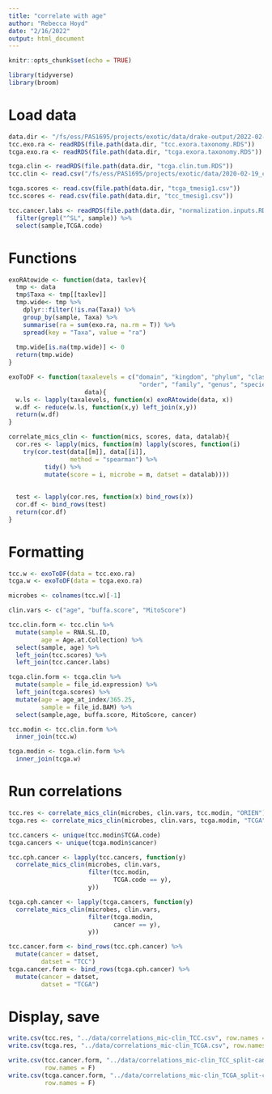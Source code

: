 ```yaml
---
title: "correlate with age"
author: "Rebecca Hoyd"
date: "2/16/2022"
output: html_document
---
```


```r
knitr::opts_chunk$set(echo = TRUE)

library(tidyverse)
library(broom)
```

# Load data

```r
data.dir <- "/fs/ess/PAS1695/projects/exotic/data/drake-output/2022-02-16"
tcc.exo.ra <- readRDS(file.path(data.dir, "tcc.exora.taxonomy.RDS"))
tcga.exo.ra <- readRDS(file.path(data.dir, "tcga.exora.taxonomy.RDS"))

tcga.clin <- readRDS(file.path(data.dir, "tcga.clin.tum.RDS"))
tcc.clin <- read.csv("/fs/ess/PAS1695/projects/exotic/data/2020-02-19_clinical_aggregated.csv")

tcga.scores <- read.csv(file.path(data.dir, "tcga_tmesig1.csv"))
tcc.scores <- read.csv(file.path(data.dir, "tcc_tmesig1.csv"))

tcc.cancer.labs <- readRDS(file.path(data.dir, "normalization.inputs.RDS"))[[2]] %>%
  filter(grepl("^SL", sample)) %>%
  select(sample,TCGA.code)
```

# Functions

```r
exoRAtowide <- function(data, taxlev){
  tmp <- data
  tmp$Taxa <- tmp[[taxlev]]
  tmp.wide<- tmp %>%
    dplyr::filter(!is.na(Taxa)) %>%
    group_by(sample, Taxa) %>%
    summarise(ra = sum(exo.ra, na.rm = T)) %>%
    spread(key = "Taxa", value = "ra")
  
  tmp.wide[is.na(tmp.wide)] <- 0
  return(tmp.wide)
}

exoToDF <- function(taxalevels = c("domain", "kingdom", "phylum", "class", 
                                    "order", "family", "genus", "species"), 
                     data){
  w.ls <- lapply(taxalevels, function(x) exoRAtowide(data, x))
  w.df <- reduce(w.ls, function(x,y) left_join(x,y)) 
  return(w.df)
}
```

```r
correlate_mics_clin <- function(mics, scores, data, datalab){
  cor.res <- lapply(mics, function(m) lapply(scores, function(i)
    try(cor.test(data[[m]], data[[i]],
                 method = "spearman") %>%
          tidy() %>%
          mutate(score = i, microbe = m, datset = datalab))))
  
  
  test <- lapply(cor.res, function(x) bind_rows(x))
  cor.df <- bind_rows(test)
  return(cor.df)
}
```

# Formatting

```r
tcc.w <- exoToDF(data = tcc.exo.ra)
tcga.w <- exoToDF(data = tcga.exo.ra)

microbes <- colnames(tcc.w)[-1]
```

```r
clin.vars <- c("age", "buffa.score", "MitoScore")

tcc.clin.form <- tcc.clin %>%
  mutate(sample = RNA.SL.ID,
         age = Age.at.Collection) %>%
  select(sample, age) %>%
  left_join(tcc.scores) %>%
  left_join(tcc.cancer.labs)

tcga.clin.form <- tcga.clin %>%
  mutate(sample = file_id.expression) %>%
  left_join(tcga.scores) %>%
  mutate(age = age_at_index/365.25,
         sample = file_id.BAM) %>%
  select(sample,age, buffa.score, MitoScore, cancer)
```

```r
tcc.modin <- tcc.clin.form %>%
  inner_join(tcc.w)

tcga.modin <- tcga.clin.form %>%
  inner_join(tcga.w)
```

# Run correlations

```r
tcc.res <- correlate_mics_clin(microbes, clin.vars, tcc.modin, "ORIEN")
tcga.res <- correlate_mics_clin(microbes, clin.vars, tcga.modin, "TCGA")
```

```r
tcc.cancers <- unique(tcc.modin$TCGA.code)
tcga.cancers <- unique(tcga.modin$cancer)

tcc.cph.cancer <- lapply(tcc.cancers, function(y)
  correlate_mics_clin(microbes, clin.vars,
                      filter(tcc.modin,
                             TCGA.code == y),
                      y))

tcga.cph.cancer <- lapply(tcga.cancers, function(y) 
  correlate_mics_clin(microbes, clin.vars,
                      filter(tcga.modin,
                             cancer == y),
                      y))
```

```r
tcc.cancer.form <- bind_rows(tcc.cph.cancer) %>%
  mutate(cancer = datset,
         datset = "TCC") 
tcga.cancer.form <- bind_rows(tcga.cph.cancer) %>%
  mutate(cancer = datset,
         datset = "TCGA") 
```


# Display, save

```r
write.csv(tcc.res, "../data/correlations_mic-clin_TCC.csv", row.names = F)
write.csv(tcga.res, "../data/correlations_mic-clin_TCGA.csv", row.names = F)

write.csv(tcc.cancer.form, "../data/correlations_mic-clin_TCC_split-cancer.csv",
          row.names = F)
write.csv(tcga.cancer.form, "../data/correlations_mic-clin_TCGA_split-cancer.csv",
          row.names = F)
```
